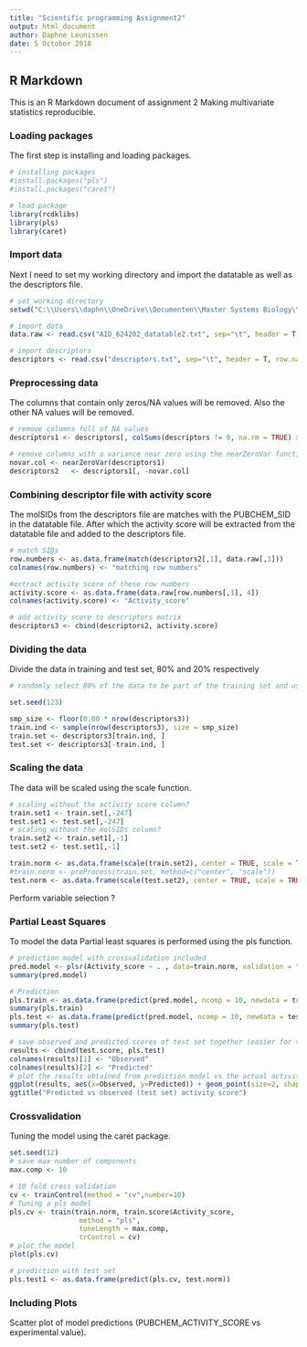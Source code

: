 ```yaml
---
title: "Scientific programming Assignment2"
output: html_document
author: Daphne Leunissen
date: 5 October 2018
---
```

## R Markdown

This is an R Markdown document of assignment 2 Making multivariate statistics reproducible. 

### Loading packages
The first step is installing and loading packages. 
``` r

# installing packages
#install.packages("pls")
#install.packages("caret")

# load package
library(rcdklibs)
library(pls)
library(caret)

```

### Import data
Next I need to set my working directory and import the datatable as well as the descriptors file.
```r

# set working directory
setwd("C:\\Users\\daphn\\OneDrive\\Documenten\\Master Systems Biology\\Scientific programming\\assignment2\\")

# import data
data.raw <- read.csv("AID_624202_datatable2.txt", sep="\t", header = T, row.names = 1)

# import descriptors
descriptors <- read.csv("descriptors.txt", sep="\t", header = T, row.names = 1)

```

### Preprocessing data
The columns that contain only zeros/NA values will be removed. Also the other NA values will be removed.
``` r
# remove columns full of NA values
descriptors1 <- descriptors[, colSums(descriptors != 0, na.rm = TRUE) > 0]

# remove columns with a variance near zero using the nearZeroVar function (caret package)
novar.col <- nearZeroVar(descriptors1)
descriptors2   <- descriptors1[, -novar.col]

```

### Combining descriptor file with activity score
The molSIDs from the descriptors file are matches with the PUBCHEM_SID in the datatable file. After which the activity score will be extracted from the datatable file and added to the descriptors file. 
``` r
# match SIDs
row.numbers <- as.data.frame(match(descriptors2[,1], data.raw[,1]))
colnames(row.numbers) <- "matching row numbers"

#extract activity score of these row numbers
activity.score <- as.data.frame(data.raw[row.numbers[,1], 4])
colnames(activity.score) <- "Activity_score"

# add activity score to descriptors matrix
descriptors3 <- cbind(descriptors2, activity.score)

``` 

### Dividing the data
Divide the data in training and test set, 80% and 20% respectively  
``` r
# randomly select 80% of the data to be part of the training set and use the rest of the sample for the test set

set.seed(123)

smp_size <- floor(0.80 * nrow(descriptors3))
train.ind <- sample(nrow(descriptors3), size = smp_size)
train.set <- descriptors3[train.ind, ]
test.set <- descriptors3[-train.ind, ]

``` 

### Scaling the data
The data will be scaled using the scale function.
``` r
# scaling without the activity score column?
train.set1 <- train.set[,-247]
test.set1 <- test.set[,-247]
# scaling without the molSIDs column?
train.set2 <- train.set1[,-1]
test.set2 <- test.set1[,-1]

train.norm <- as.data.frame(scale(train.set2), center = TRUE, scale = TRUE)
#train.norm <- preProcess(train.set, method=c("center", "scale"))
test.norm <- as.data.frame(scale(test.set2), center = TRUE, scale = TRUE)

``` 

Perform variable selection ?

### Partial Least Squares
To model the data Partial least squares is performed using the pls function.
``` r

# prediction model with crossvalidation included
pred.model <- plsr(Activity_score ~ . , data=train.norm, validation = "CV")      
summary(pred.model)

# Prediction 
pls.train <- as.data.frame(predict(pred.model, ncomp = 10, newdata = train.norm))
summary(pls.train)
pls.test <- as.data.frame(predict(pred.model, ncomp = 10, newdata = test.norm))
summary(pls.test)

# save observed and predicted scores of test set together (easier for the plot)
results <- cbind(test.score, pls.test)
colnames(results)[1] <- "Observed"
colnames(results)[2] <- "Predicted"
# plot the results obtained from prediction model vs the actual activity scores
ggplot(results, aes(x=Observed, y=Predicted)) + geom_point(size=2, shape=17) +
ggtitle("Predicted vs observed (test set) activity score")

``` 

### Crossvalidation
Tuning the model using the caret package.
``` r
set.seed(12)  
# save max number of components
max.comp <- 10

# 10 fold cross validation
cv <- trainControl(method = "cv",number=10)
# Tuning a pls model 
pls.cv <- train(train.norm, train.score$Activity_score,
                 method = "pls",
                 tuneLength = max.comp,
                 trControl = cv)
# plot the model
plot(pls.cv)

# prediction with test set
pls.test1 <- as.data.frame(predict(pls.cv, test.norm))

``` 

### Including Plots
Scatter plot of model predictions (PUBCHEM_ACTIVITY_SCORE vs experimental value).

